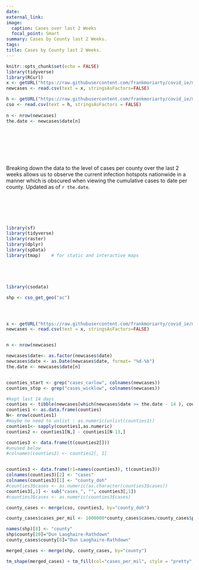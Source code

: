 ```yaml
---
date: 
external_link: 
image:
  caption: Cases over last 2 Weeks
  focal_point: Smart
summary: Cases by County last 2 Weeks.
tags:
title: Cases by County last 2 Weeks.
---
```

```r
knitr::opts_chunk$set(echo = FALSE)
library(tidyverse)
library(RCurl)
x <- getURL("https://raw.githubusercontent.com/frankmoriarty/covid_ie/master/doh_covid_ie_cases_analysis.csv")
newcases <- read.csv(text = x, stringsAsFactors=FALSE)

h <- getURL("https://raw.githubusercontent.com/frankmoriarty/covid_ie/master/counties_population_cso_2016.csv")
cso <- read.csv(text = h, stringsAsFactors = FALSE)
  
n <- nrow(newcases)
the.date <- newcases$date[n]



```
<br><br><br><br>

Breaking down the data to the level of cases per county over the last 2 weeks allows us to observe the current infection hotspots nationwide in a manner which is obscured when viewing the cumulative cases to date per county. Updated as of `r the.date`.

<br><br><br><br>


```r

library(sf)
library(tidyverse)
library(raster)
library(dplyr)
library(spData)
library(tmap)    # for static and interactive maps





library(csodata)

shp <- cso_get_geo("ac")




x <- getURL("https://raw.githubusercontent.com/frankmoriarty/covid_ie/master/doh_covid_ie_cases_analysis.csv")
newcases <- read.csv(text = x, stringsAsFactors=FALSE)


n <- nrow(newcases)

newcases$date<- as.factor(newcases$date)
newcases$date <- as.Date(newcases$date, format= "%d-%b")
the.date <- newcases$date[n]


counties_start <- grep("cases_carlow", colnames(newcases))
counties_stop <- grep("cases_wicklow", colnames(newcases))

#kept last 14 days
counties <- tibble(newcases[which(newcases$date >= the.date - 14 ), counties_start:counties_stop])
counties1 <- as.data.frame(counties)
N<- nrow(counties1)
#maybe no need to unlist : as.numeric(unlist(counties1))
counties1<- sapply(counties1,as.numeric)
counties2 <- counties1[N,] - counties1[N-13,]

counties3 <- data.frame(t(counties2[]))
#unused below
#colnames(counties3) <- counties2[, 1]


counties3 <- data.frame(r1=names(counties3), t(counties3))
colnames(counties3)[2] <- "cases"
colnames(counties3)[1] <- "county_doh"
#counties3$cases <- as.numeric(as.character(counties3$cases))
counties3[,1] <- sub("cases_", "", counties3[,1])
#counties3$cases <- as.numeric(counties3$cases)

county_cases <- merge(cso, counties3, by="county_doh")

county_cases$cases_per_mil <- 1000000*county_cases$cases/county_cases$pop

names(shp)[8] <- "county"
shp$county[20]="Dun Laoghaire-Rathdown"
county_cases$county[8]="Dun Laoghaire-Rathdown"

merged_cases <- merge(shp, county_cases, by="county")

tm_shape(merged_cases) + tm_fill(col="cases_per_mil", style = "pretty", title=c(paste("Cases per million", the.date))) + tm_borders() + tm_layout(asp = 1.28)

                                 

```   
                

